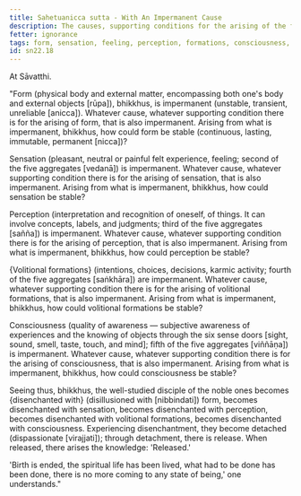 ```yaml
---
title: Sahetuanicca sutta - With An Impermanent Cause
description: The causes, supporting conditions for the arising of the five aggregates are impermanent, so then how could the five aggregates be stable?
fetter: ignorance
tags: form, sensation, feeling, perception, formations, consciousness, impermanence, stable,  disenchantment, detachment, release, liberation, sn, sn22-34, sn22
id: sn22.18
---
```


At Sāvatthi.

"Form (physical body and external matter, encompassing both one's body and external objects [rūpa]), bhikkhus, is impermanent (unstable, transient, unreliable [anicca]). Whatever cause, whatever supporting condition there is for the arising of form, that is also impermanent. Arising from what is impermanent, bhikkhus, how could form be stable (continuous, lasting, immutable, permanent [nicca])?

Sensation (pleasant, neutral or painful felt experience, feeling; second of the five aggregates [vedanā]) is impermanent. Whatever cause, whatever supporting condition there is for the arising of sensation, that is also impermanent. Arising from what is impermanent, bhikkhus, how could sensation be stable?

Perception (interpretation and recognition of oneself, of things. It can involve concepts, labels, and judgments; third of the five aggregates [sañña]) is impermanent. Whatever cause, whatever supporting condition there is for the arising of perception, that is also impermanent. Arising from what is impermanent, bhikkhus, how could perception be stable?

\{Volitional formations} (intentions, choices, decisions, karmic activity; fourth of the five aggregates [saṅkhāra]) are impermanent. Whatever cause, whatever supporting condition there is for the arising of volitional formations, that is also impermanent. Arising from what is impermanent, bhikkhus, how could volitional formations be stable?

Consciousness (quality of awareness — subjective awareness of experiences and the knowing of objects through the six sense doors [sight, sound, smell, taste, touch, and mind]; fifth of the five aggregates [viññāṇa]) is impermanent. Whatever cause, whatever supporting condition there is for the arising of consciousness, that is also impermanent. Arising from what is impermanent, bhikkhus, how could consciousness be stable?

Seeing thus, bhikkhus, the well-studied disciple of the noble ones becomes \{disenchanted with} (disillusioned with [nibbindati]) form, becomes disenchanted with sensation, becomes disenchanted with perception, becomes disenchanted with volitional formations, becomes disenchanted with consciousness. Experiencing disenchantment, they become detached (dispassionate [virajjati]); through detachment, there is release. When released, there arises the knowledge: 'Released.'

'Birth is ended, the spiritual life has been lived, what had to be done has been done, there is no more coming to any state of being,' one understands."